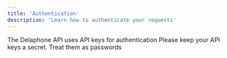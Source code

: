 ```yaml
---
title: 'Authentication'
description: 'Learn how to authenticate your requests'
---
```


The Delaphone API uses API keys for authentication
<Warning>
    Please keep your API keys a secret. Treat them as passwords
</Warning>